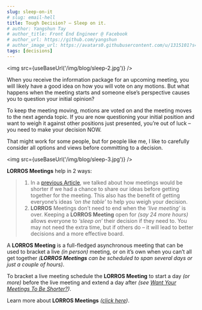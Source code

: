 ```yaml
---
slug: sleep-on-it
# slug: email-hell
title: Tough Decision? – Sleep on it.
# author: Yangshun Tay
# author_title: Front End Engineer @ Facebook
# author_url: https://github.com/yangshun
# author_image_url: https://avatars0.githubusercontent.com/u/1315101?s=400&v=4
tags: [decisions]
---
```



<img src={useBaseUrl('/img/blog/sleep-2.jpg')} />

When you receive the information package for an upcoming meeting, you will likely have a good idea on how you will vote on any motions. But what happens when the meeting starts and someone else’s perspective causes you to question your initial opinion?

<!--truncate-->

To keep the meeting moving, motions are voted on and the meeting moves to the next agenda topic. If you are now questioning your initial position and want to weigh it against other positions just presented, you’re out of luck – you need to make your decision NOW.

That might work for some people, but for people like me, I like to carefully consider all options and views before committing to a decision.

<img src={useBaseUrl('/img/blog/sleep-3.jpg')} />

**LORROS Meetings** help in 2 ways:

> 1. In a [previous Article](/blog/shorter-meetings), we talked about how meetings would be shorter if we had a chance to share our ideas before getting together for the meeting. This also has the benefit of getting everyone’s ideas _‘on the table’_ to help you weigh your decision.
> 1. **LORROS** Meetings don’t need to end when the _‘live meeting’_ is over. Keeping a **LORROS Meeting** open for _(say 24 more hours)_ allows everyone to _‘sleep on’_ their decision if they need to. You may not need the extra time, but if others do – it will lead to better decisions and a more effective board.

A **LORROS Meeting** is a full-fledged asynchronous meeting that can be used to bracket a live _(in person)_ meeting, or on it’s own when you can’t all get together _(**LORROS Meetings** can be scheduled to span several days or just a couple of hours)_.

To bracket a live meeting schedule the **LORROS Meeting** to start a day _(or more)_ before the live meeting and extend a day after _(see [Want Your Meetings To Be Shorter?](/blog/shorter-meetings))_.

Learn more about **LORROS Meetings** _([click here](../../docs/meetings))_.
